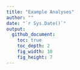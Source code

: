 ```yaml
---
title: "Example Analyses"
author: ""
date: "`r Sys.Date()`"
output:
  github_document:
    toc: true
    toc_depth: 2
    fig_width: 10
    fig_height: 7
---
```


```r

```


```r

```
